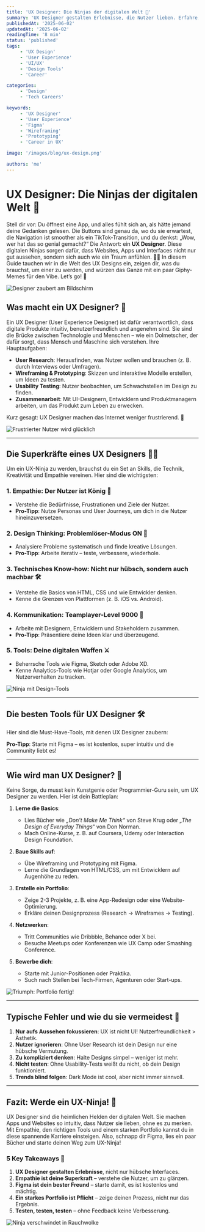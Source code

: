 ```yaml
---
title: 'UX Designer: Die Ninjas der digitalen Welt 🌟'
summary: 'UX Designer gestalten Erlebnisse, die Nutzer lieben. Erfahre, was sie tun, welche Skills du brauchst und wie du selbst ein UX-Ninja wirst – mit ein paar Memes für den Vibe!'
publishedAt: '2025-06-02'
updatedAt: '2025-06-02'
readingTime: '8 min'
status: 'published'
tags:
     - 'UX Design'
     - 'User Experience'
     - 'UI/UX'
     - 'Design Tools'
     - 'Career'

categories:
     - 'Design'
     - 'Tech Careers'

keywords:
     - 'UX Designer'
     - 'User Experience'
     - 'Figma'
     - 'Wireframing'
     - 'Prototyping'
     - 'Career in UX'

image: '/images/blog/ux-design.png'

authors: 'me'
---
```


# UX Designer: Die Ninjas der digitalen Welt 🌟

Stell dir vor: Du öffnest eine App, und alles fühlt sich an, als hätte jemand deine Gedanken gelesen. Die Buttons sind genau da, wo du sie erwartest, die Navigation ist smoother als ein TikTok-Transition, und du denkst: „Wow, wer hat das so genial gemacht?“ Die Antwort: ein **UX Designer**. Diese
digitalen Ninjas sorgen dafür, dass Websites, Apps und Interfaces nicht nur gut aussehen, sondern sich auch wie ein Traum anfühlen. 🧙‍♂️ In diesem Guide tauchen wir in die Welt des UX Designs ein, zeigen dir, was du brauchst, um einer zu werden, und würzen das Ganze mit ein paar Giphy-Memes für den
Vibe. Let’s go! 🚀

![Designer zaubert am Bildschirm](/images/gifs/design-graphic.gif)

## Was macht ein UX Designer? 🤔

Ein UX Designer (User Experience Designer) ist dafür verantwortlich, dass digitale Produkte intuitiv, benutzerfreundlich und angenehm sind. Sie sind die Brücke zwischen Technologie und Menschen – wie ein Dolmetscher, der dafür sorgt, dass Mensch und Maschine sich verstehen. Ihre Hauptaufgaben:

-    **User Research**: Herausfinden, was Nutzer wollen und brauchen (z. B. durch Interviews oder Umfragen).
-    **Wireframing & Prototyping**: Skizzen und interaktive Modelle erstellen, um Ideen zu testen.
-    **Usability Testing**: Nutzer beobachten, um Schwachstellen im Design zu finden.
-    **Zusammenarbeit**: Mit UI-Designern, Entwicklern und Produktmanagern arbeiten, um das Produkt zum Leben zu erwecken.

Kurz gesagt: UX Designer machen das Internet weniger frustrierend. 🙌

![Frustrierter Nutzer wird glücklich](/images/gifs/happy-sad.gif)

---

## Die Superkräfte eines UX Designers 🦸‍♀️

Um ein UX-Ninja zu werden, brauchst du ein Set an Skills, die Technik, Kreativität und Empathie vereinen. Hier sind die wichtigsten:

### 1. Empathie: Der Nutzer ist König 👑

-    Verstehe die Bedürfnisse, Frustrationen und Ziele der Nutzer.
-    **Pro-Tipp**: Nutze Personas und User Journeys, um dich in die Nutzer hineinzuversetzen.

### 2. Design Thinking: Problemlöser-Modus ON 🧠

-    Analysiere Probleme systematisch und finde kreative Lösungen.
-    **Pro-Tipp**: Arbeite iterativ – teste, verbessere, wiederhole.

### 3. Technisches Know-how: Nicht nur hübsch, sondern auch machbar 🛠️

-    Verstehe die Basics von HTML, CSS und wie Entwickler denken.
-    Kenne die Grenzen von Plattformen (z. B. iOS vs. Android).

### 4. Kommunikation: Teamplayer-Level 9000 🤝

-    Arbeite mit Designern, Entwicklern und Stakeholdern zusammen.
-    **Pro-Tipp**: Präsentiere deine Ideen klar und überzeugend.

### 5. Tools: Deine digitalen Waffen ⚔️

-    Beherrsche Tools wie Figma, Sketch oder Adobe XD.
-    Kenne Analytics-Tools wie Hotjar oder Google Analytics, um Nutzerverhalten zu tracken.

![Ninja mit Design-Tools](/images/gifs/ninja-designer-tools.gif)

---

## Die besten Tools für UX Designer 🛠️

Hier sind die Must-Have-Tools, mit denen UX Designer zaubern:

<Table
	data={{
		headers: [
			{ key: 'tool', content: 'Tool' },
			{ key: 'purpose', content: 'Zweck' },
			{ key: 'why', content: 'Warum cool?' },
		],
		rows: [
			['Figma', 'Wireframing, Prototyping', 'Kollaborativ, cloudbasiert, kostenlos'],
			['Sketch', 'UI/UX Design', 'Perfekt für macOS-Nutzer'],
			['Adobe XD', 'Prototyping, Design', 'Nahtlose Integration mit Adobe'],
			['Hotjar', 'Usability Testing', 'Heatmaps und Nutzer-Feedback'],
			['Miro', 'Brainstorming, User Flows', 'Ideal für Team-Workshops'],
		],
	}}
/>

**Pro-Tipp**: Starte mit Figma – es ist kostenlos, super intuitiv und die Community liebt es!

---

## Wie wird man UX Designer? 🚀

Keine Sorge, du musst kein Kunstgenie oder Programmier-Guru sein, um UX Designer zu werden. Hier ist dein Battleplan:

1. **Lerne die Basics**:

     - Lies Bücher wie _„Don’t Make Me Think“_ von Steve Krug oder _„The Design of Everyday Things“_ von Don Norman.
     - Mach Online-Kurse, z. B. auf Coursera, Udemy oder Interaction Design Foundation.

2. **Baue Skills auf**:

     - Übe Wireframing und Prototyping mit Figma.
     - Lerne die Grundlagen von HTML/CSS, um mit Entwicklern auf Augenhöhe zu reden.

3. **Erstelle ein Portfolio**:

     - Zeige 2-3 Projekte, z. B. eine App-Redesign oder eine Website-Optimierung.
     - Erkläre deinen Designprozess (Research → Wireframes → Testing).

4. **Netzwerken**:

     - Tritt Communities wie Dribbble, Behance oder X bei.
     - Besuche Meetups oder Konferenzen wie UX Camp oder Smashing Conference.

5. **Bewerbe dich**:
     - Starte mit Junior-Positionen oder Praktika.
     - Such nach Stellen bei Tech-Firmen, Agenturen oder Start-ups.

![Triumph: Portfolio fertig!](/images/gifs/success-victory-ux-portfolio.gif)

---

## Typische Fehler und wie du sie vermeidest 🚨

1. **Nur aufs Aussehen fokussieren**: UX ist nicht UI! Nutzerfreundlichkeit > Ästhetik.
2. **Nutzer ignorieren**: Ohne User Research ist dein Design nur eine hübsche Vermutung.
3. **Zu kompliziert denken**: Halte Designs simpel – weniger ist mehr.
4. **Nicht testen**: Ohne Usability-Tests weißt du nicht, ob dein Design funktioniert.
5. **Trends blind folgen**: Dark Mode ist cool, aber nicht immer sinnvoll.

---

## Fazit: Werde ein UX-Ninja! 💪

UX Designer sind die heimlichen Helden der digitalen Welt. Sie machen Apps und Websites so intuitiv, dass Nutzer sie lieben, ohne es zu merken. Mit Empathie, den richtigen Tools und einem starken Portfolio kannst du in diese spannende Karriere einsteigen. Also, schnapp dir Figma, lies ein paar
Bücher und starte deinen Weg zum UX-Ninja!

### 5 Key Takeaways 🧠

1. **UX Designer gestalten Erlebnisse**, nicht nur hübsche Interfaces.
2. **Empathie ist deine Superkraft** – verstehe die Nutzer, um zu glänzen.
3. **Figma ist dein bester Freund** – starte damit, es ist kostenlos und mächtig.
4. **Ein starkes Portfolio ist Pflicht** – zeige deinen Prozess, nicht nur das Ergebnis.
5. **Testen, testen, testen** – ohne Feedback keine Verbesserung.

![Ninja verschwindet in Rauchwolke](/images/gifs/ninja-smoke-disappear.gif)
